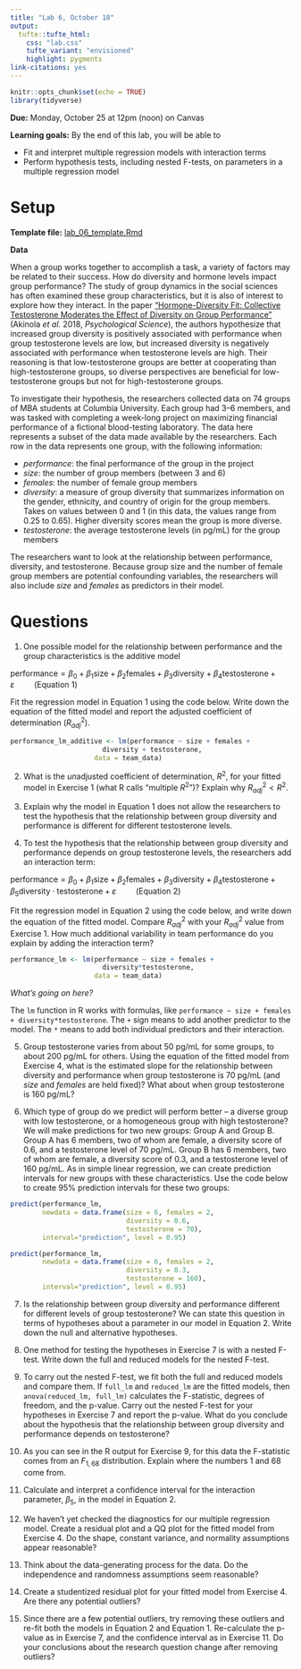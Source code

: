 ```yaml
---
title: "Lab 6, October 18"
output: 
  tufte::tufte_html:
    css: "lab.css"
    tufte_variant: "envisioned"
    highlight: pygments
link-citations: yes
---
```


```r
knitr::opts_chunk$set(echo = TRUE)
library(tidyverse)
```

**Due:** Monday, October 25 at 12pm (noon) on Canvas

**Learning goals:** By the end of this lab, you will be able to

* Fit and interpret multiple regression models with interaction terms
* Perform hypothesis tests, including nested F-tests, on parameters in a multiple regression model

# Setup

**Template file:** [lab_06_template.Rmd](https://sta112-f21.github.io/labs/lab_06_template.Rmd)


**Data**

When a group works together to accomplish a task, a variety of factors may be related to their success. How do diversity and hormone levels impact group performance? The study of group dynamics in the social sciences has often examined these group characteristics, but it is also of interest to explore how they interact. In the paper ["Hormone-Diversity Fit: Collective Testosterone Moderates the Effect of Diversity on Group Performance"](https://journals.sagepub.com/doi/pdf/10.1177/0956797617744282) (Akinola *et al.* 2018, *Psychological Science*), the authors hypothesize that increased group diversity is positively associated with performance when group testosterone levels are low, but increased diversity is negatively associated with performance when testosterone levels are high. Their reasoning is that low-testosterone groups are better at cooperating than high-testosterone groups, so diverse perspectives are beneficial for low-testosterone groups but not for high-testosterone groups.

To investigate their hypothesis, the researchers collected data on 74 groups of MBA students at Columbia University. Each group had 3--6 members, and was tasked with completing a week-long project on maximizing financial performance of a fictional blood-testing laboratory. The data here represents a subset of the data made available by the researchers. Each row in the data represents one group, with the following information:

* *performance*: the final performance of the group in the project
* *size*: the number of group members (between 3 and 6)
* *females*: the number of female group members
* *diversity*: a measure of group diversity that summarizes information on the gender, ethnicity, and country of origin for the group members. Takes on values between 0 and 1 (in this data, the values range from 0.25 to 0.65). Higher diversity scores mean the group is more diverse.
* *testosterone*: the average testosterone levels (in pg/mL) for the group members

The researchers want to look at the relationship between performance, diversity, and testosterone. Because group size and the number of female group members are potential confounding variables, the researchers will also include *size* and *females* as predictors in their model.

# Questions

1. One possible model for the relationship between performance and the group characteristics is the additive model

$\text{performance} = \beta_0 + \beta_1 \text{size} + \beta_2 \text{females} + \beta_3 \text{diversity} + \beta_4 \text{testosterone} + \varepsilon \hspace{1cm} (\text{Equation } 1)$

Fit the regression model in Equation 1 using the code below. Write down the equation of the fitted model and report the adjusted coefficient of determination ($R^2_{adj}$).

```r
performance_lm_additive <- lm(performance ~ size + females + 
                       diversity + testosterone, 
                     data = team_data)
```

2. What is the *un*adjusted coefficient of determination, $R^2$, for your fitted model in Exercise 1 (what R calls "multiple $R^2$")? Explain why $R^2_{adj} < R^2$.

3. Explain why the model in Equation 1 does not allow the researchers to test the hypothesis that the relationship between group diversity and performance is different for different testosterone levels.

4. To test the hypothesis that the relationship between group diversity and performance depends on group testosterone levels, the researchers add an interaction term:

$\text{performance} = \beta_0 + \beta_1 \text{size} + \beta_2 \text{females} + \beta_3 \text{diversity} + \beta_4 \text{testosterone} + \beta_5 \text{diversity} \cdot \text{testosterone} + \varepsilon \hspace{1cm} (\text{Equation } 2)$

Fit the regression model in Equation 2 using the code below, and write down the equation of the fitted model. Compare $R^2_{adj}$ with your $R^2_{adj}$ value from Exercise 1. How much additional variability in team performance do you explain by adding the interaction term?

```r
performance_lm <- lm(performance ~ size + females + 
                       diversity*testosterone, 
                     data = team_data)
```

:::{.question}
*What's going on here?*

The `lm` function in R works with formulas, like `performance ~ size + females + diversity*testosterone`. The `+` sign means to add another predictor to the model. The `*` means to add both individual predictors and their interaction.
:::

5. Group testosterone varies from about 50 pg/mL for some groups, to about 200 pg/mL for others. Using the equation of the fitted model from Exercise 4, what is the estimated slope for the relationship between diversity and performance when group testosterone is 70 pg/mL (and *size* and *females* are held fixed)? What about when group testosterone is 160 pg/mL?

6. Which type of group do we predict will perform better -- a diverse group with low testosterone, or a homogeneous group with high testosterone? We will make predictions for two new groups: Group A and Group B. Group A has 6 members, two of whom are female, a diversity score of 0.6, and a testosterone level of 70 pg/mL. Group B has 6 members, two of whom are female, a diversity score of 0.3, and a testosterone level of 160 pg/mL. As in simple linear regression, we can create prediction intervals for new groups with these characteristics. Use the code below to create 95% prediction intervals for these two groups:

```r
predict(performance_lm, 
        newdata = data.frame(size = 6, females = 2, 
                             diversity = 0.6, 
                             testosterone = 70), 
        interval="prediction", level = 0.95)

predict(performance_lm, 
        newdata = data.frame(size = 6, females = 2, 
                             diversity = 0.3, 
                             testosterone = 160), 
        interval="prediction", level = 0.95)
```

7. Is the relationship between group diversity and performance different for different levels of group testosterone? We can state this question in terms of hypotheses about a parameter in our model in Equation 2. Write down the null and alternative hypotheses.

8. One method for testing the hypotheses in Exercise 7 is with a nested F-test. Write down the full and reduced models for the nested F-test.

9. To carry out the nested F-test, we fit both the full and reduced models and compare them. If `full_lm` and `reduced_lm` are the fitted models, then `anova(reduced_lm, full_lm)` calculates the F-statistic, degrees of freedom, and the p-value. Carry out the nested F-test for your hypotheses in Exercise 7 and report the p-value. What do you conclude about the hypothesis that the relationship between group diversity and performance depends on testosterone?

10. As you can see in the R output for Exercise 9, for this data the F-statistic comes from an $F_{1, 68}$ distribution. Explain where the numbers 1 and 68 come from.

11. Calculate and interpret a confidence interval for the interaction parameter, $\beta_5$, in the model in Equation 2.

12. We haven't yet checked the diagnostics for our multiple regression model. Create a residual plot and a QQ plot for the fitted model from Exercise 4. Do the shape, constant variance, and normality assumptions appear reasonable?

13. Think about the data-generating process for the data. Do the independence and randomness assumptions seem reasonable?

14. Create a studentized residual plot for your fitted  model from Exercise 4. Are there any potential outliers?

15. Since there are a few potential outliers, try removing these outliers and re-fit both the models in Equation 2 and Equation 1. Re-calculate the p-value as in Exercise 7, and the confidence interval as in Exercise 11. Do your conclusions about the research question change after removing outliers?
